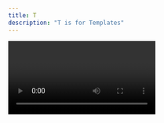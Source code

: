 ```yaml
---
title: T
description: "T is for Templates"
---
```


<Video id="Z2V45dzliyw" />

At Netlify we want to help you get up and running quickly with your ideas and so we create examples of projects so you can see the power of the platform. We have templates ranging from references on how to implement Netlify features such as functions or redirects. To fully fledged examples of different types of applications you could build.
